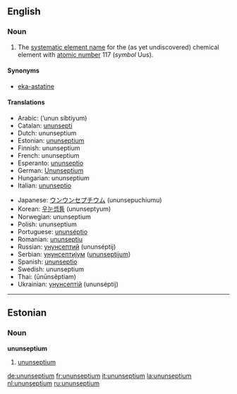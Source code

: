 {{wikipedia}}
==English==
{{elements|Uus|ununhexium|Uuh|ununoctium|Uuo}}

===Noun===
{{en-noun|-}}

# {{element}} The [[systematic element name]] for the (as yet undiscovered) chemical element with [[atomic number]] 117 (''symbol'' Uus).

====Synonyms====
*[[eka-astatine]]

====Translations====
{{trans-top|element with atomic number 117}}
*Arabic: {{ARchar|[[أنون سيبتيوم]]}} (’unun síbtiyum) {{m}}
*Catalan: [[ununsepti]] {{m}}
*Dutch: ununseptium {{n}}
*Estonian: [[#Estonian|ununseptium]]
*Finnish: ununseptium
*French: ununseptium {{m}}
*Esperanto: [[ununseptio]]
*German: [[Ununseptium]] {{n}}
*Hungarian: ununseptium
*Italian: [[ununseptio]] {{m}}
{{trans-mid}}
*Japanese: [[ウンウンセプチウム]] (ununsepuchiumu)
*Korean: [[우눈셉튬]] (ununseptyum)
*Norwegian: ununseptium
*Polish: ununseptium {{m}}
*Portuguese: [[ununséptio]] {{m}}
*Romanian: [[ununseptiu]] {{n}}
*Russian: [[унунсептий]] (ununséptij) {{m}}
*Serbian: [[унунсептијум]] ([[ununseptijum]]) {{m}}
*Spanish: [[ununseptio]] {{m}}
*Swedish: ununseptium
*Thai: {{THchar|[[อูนอูนเซปเทียม]]}} (ūnūnsêptiam)
*Ukrainian: [[унунсептій]] (ununséptij) {{m}}
{{trans-bottom}}

----

==Estonian==

===Noun===
'''ununseptium'''

# {{element|lang=et}} [[#English|ununseptium]]

[[de:ununseptium]]
[[fr:ununseptium]]
[[it:ununseptium]]
[[la:ununseptium]]
[[nl:ununseptium]]
[[ru:ununseptium]]